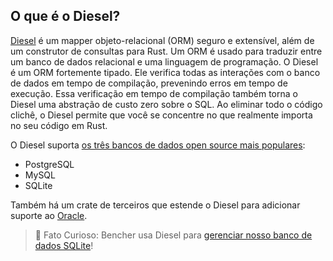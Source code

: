 ## O que é o Diesel?

[Diesel][github diesel] é um mapper objeto-relacional (ORM) seguro e extensível, além de um construtor de consultas para Rust.
Um ORM é usado para traduzir entre um banco de dados relacional e uma linguagem de programação.
O Diesel é um ORM fortemente tipado.
Ele verifica todas as interações com o banco de dados em tempo de compilação, prevenindo erros em tempo de execução.
Essa verificação em tempo de compilação também torna o Diesel uma abstração de custo zero sobre o SQL.
Ao eliminar todo o código clichê, o Diesel permite que você se concentre no que realmente importa no seu código em Rust.

O Diesel suporta [os três bancos de dados open source mais populares][stackoverflow databases]:

- PostgreSQL
- MySQL
- SQLite

Também há um crate de terceiros que estende o Diesel
para adicionar suporte ao [Oracle][github diesel oci].

> 🐰 Fato Curioso: Bencher usa Diesel para [gerenciar nosso banco de dados SQLite][sqlite]!

[github diesel]: https://github.com/diesel-rs/diesel
[stackoverflow databases]: https://survey.stackoverflow.co/2023/#most-popular-technologies-database-prof
[github diesel oci]: https://github.com/GiGainfosystems/diesel-oci

[sqlite]: /learn/engineering/sqlite-performance-tuning/
